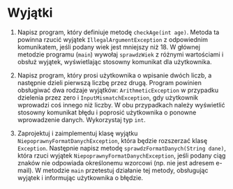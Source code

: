 # Wyjątki


1. Napisz program, który definiuje metodę `checkAge(int age)`. Metoda ta powinna rzucić wyjątek `IllegalArgumentException` z odpowiednim komunikatem, jeśli podany wiek jest mniejszy niż 18. W głównej metodzie programu (`main`) wywołaj `sprawdzWiek` z różnymi wartościami i obsłuż wyjątek, wyświetlając stosowny komunikat dla użytkownika.

2. Napisz program, który prosi użytkownika o wpisanie dwóch liczb, a następnie dzieli pierwszą liczbę przez drugą. Program powinien obsługiwać dwa rodzaje wyjątków: `ArithmeticException` w przypadku dzielenia przez zero i `InputMismatchException`, gdy użytkownik wprowadzi coś innego niż liczby. W obu przypadkach należy wyświetlić stosowny komunikat błędu i poprosić użytkownika o ponowne wprowadzenie danych. Wykorzystaj typ `int`.

3. Zaprojektuj i zaimplementuj klasę wyjątku `NiepoprawnyFormatDanychException`, która będzie rozszerzać klasę `Exception`. Następnie napisz metodę `sprawdzFormatDanych(String dane)`, która rzuci wyjątek `NiepoprawnyFormatDanychException`, jeśli podany ciąg znaków nie odpowiada określonemu wzorcowi (np. nie jest adresem e-mail). W metodzie `main` przetestuj działanie tej metody, obsługując wyjątek i informując użytkownika o błędzie.